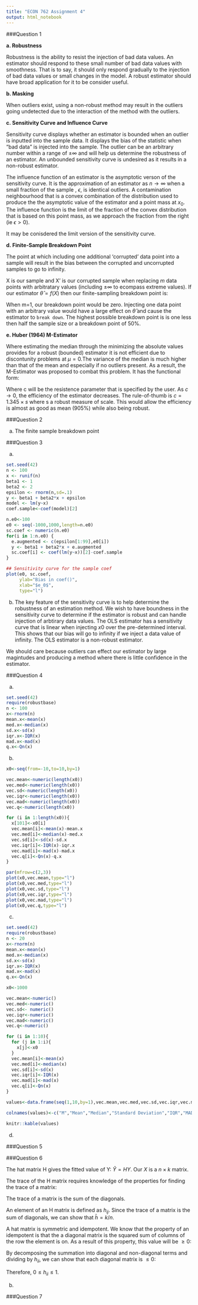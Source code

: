 ```yaml
---
title: "ECON 762 Assignment 4"
output: html_notebook
---
```


###Question 1

**a. Robustness**

Robustness is the ability to resist the injection of bad data values. An estimator should respond to these small number of bad data values with smoothness. That is to say, it should only respond gradually to the injection of bad data values or small changes in the model. A robust estimator should have broad application for it to be consider useful.

**b. Masking**

When outliers exist, using a non-robust method may result in the outliers going undetected due to the interaction of the method with the outliers. 

**c. Sensitivity Curve and Influence Curve**

Sensitivity curve displays whether an estimator is bounded when an outlier is inputted into the sample data. It displays the bias of the statistic when "bad data" is injected into the sample. The outlier can be an arbitrary number within a range of $\pm \infty$ and will help us determine the robustness of an estimator. An unbounded sensitivity curve is undesired as it results in a non-robust estimator. 

The influence function of an estimator is the asymptotic verson of the sensitivity curve. It is the approximation of an estimator as $n\to\infty$ when a small fraction of the sample , $\epsilon$, is identical outliers. A contamination neighbourhood that is a convex combination of the distribution used to produce the the asymptotic value of the estimator and a point mass at $x_0$. The influence function is the limit of the fraction of the convex distribution that is based on this point mass, as we approach the fraction from the right (ie $\epsilon >0$).

\begin{align*}
IF_{\hat\theta}(x_0,F)&=\lim_{\epsilon\downarrow0}\frac{\hat\theta_\infty\left((1-\epsilon)
F+\epsilon\delta_{x_0}\right)-\hat\theta_\infty(F)}{\epsilon}\\
\end{align*}

It may be conisdered the limit version of the sensitivity curve.

**d. Finite-Sample Breakdown Point**

The point at which including one additional 'corrupted' data point into a sample will result in the bias between the corrupted and uncorrupted samples to go to infinity. 

X is our sample and X' is our corrupted sample when replacing $m$ data points with arbitratary values (including $\pm \infty$ to ecompass extreme values). If our estimator $\hat \theta = f(X)$ then our finite-sampling breakdown point is:

\begin{align*}
\min\left\{\frac{m}{n};\hbox{bias}(m;f(X'),X)
    \hbox{ is infinite}\right\}
\end{align*}

When m=1, our breakdown point would be zero. Injecting one data point with an arbitrary value would have a large effect on $\hat \theta$ and cause the estimator to `break down`. The highest possible breakdown point is is one less then half the sample size or a breakdown point of 50%. 

**e. Huber (1964) M-Estimator**

Where estimating the median through the minimizing the absolute values provides for a robust (bounded) estimator it is not efficient due to discontunity problems at $\mu = 0$.The variance of the median is much higher than that of the mean and especially if no outliers present. As a result, the M-Estimator was proposed to combat this problem. It has the functional form:

\begin{align*}
\label{huber rho_c}
\rho_c(\mu)=\left\{\begin{array}{ll}
\mu^2&\text{ if } |\mu|\le c\\
2c|\mu|-c^2&\text{ if } |\mu|> c
\end{array}
\right..
\end{align*}

Where c will be the resistence parameter that is specified by the user. As $c\to 0$, the efficiency of the estimator decreases. The rule-of-thumb is $c=1.345\times s$ where s a robust measure of scale. This would allow the efficiency is almost as good as mean (905%) while also being robust.

###Question 2

a) The finite sample breakdown point 

###Question 3

a)

```r
set.seed(42)
n <- 100
x <- runif(n)
beta1 <- 1
beta2 <- 2
epsilon <- rnorm(n,sd=.1)
y <- beta1 + beta2*x + epsilon
model <- lm(y~x)
coef.sample<-coef(model)[2]

n.e0<-100
e0 <- seq(-1000,1000,length=n.e0)
sc.coef <- numeric(n.e0)
for(i in 1:n.e0) {
  e.augmented <- c(epsilon[1:99],e0[i])
  y <- beta1 + beta2*x + e.augmented
  sc.coef[i] <- coef(lm(y~x))[2]-coef.sample
}

## Sensitivity curve for the sample coef
plot(e0, sc.coef,
     ylab="Bias in coef()",
     xlab="$e_0$",
     type="l")
```

b) The key feature of the sensitivity curve is to help determine the robustness of an estimation method. We wish to have boundness in the sensitivity curve to determine if the estimator is robust and can handle injection of arbtirary data values. The OLS estimator has a sensitivity curve that is linear when injecting $x0$ over the pre-determined interval. This shows that our bias will go to infinity if we inject a data value of infinity. The OLS estimator is a non-robust estimator.

We should care because outliers can effect our estimator by large magintudes and producing a method where there is little confidence in the estimator.

###Question 4

a)
```r
set.seed(42)
require(robustbase)
n <- 100
x<-rnorm(n)
mean.x<-mean(x)
med.x<-median(x)
sd.x<-sd(x)
iqr.x<-IQR(x)
mad.x<-mad(x)
q.x<-Qn(x)
```

b)
```r
x0<-seq(from=-10,to=10,by=1)

vec.mean<-numeric(length(x0))
vec.med<-numeric(length(x0))
vec.sd<-numeric(length(x0))
vec.iqr<-numeric(length(x0))
vec.mad<-numeric(length(x0))
vec.q<-numeric(length(x0))

for (i in 1:length(x0)){
  x[101]<-x0[i]
  vec.mean[i]<-mean(x)-mean.x
  vec.med[i]<-median(x)-med.x
  vec.sd[i]<-sd(x)-sd.x
  vec.iqr[i]<-IQR(x)-iqr.x
  vec.mad[i]<-mad(x)-mad.x
  vec.q[i]<-Qn(x)-q.x
}

par(mfrow=c(2,3))
plot(x0,vec.mean,type="l")
plot(x0,vec.med,type="l")
plot(x0,vec.sd,type="l")
plot(x0,vec.iqr,type="l")
plot(x0,vec.mad,type="l")
plot(x0,vec.q,type="l")
```

c)

```r
set.seed(42)
require(robustbase)
n <- 20
x<-rnorm(n)
mean.x<-mean(x)
med.x<-median(x)
sd.x<-sd(x)
iqr.x<-IQR(x)
mad.x<-mad(x)
q.x<-Qn(x)

x0<-1000

vec.mean<-numeric()
vec.med<-numeric()
vec.sd<- numeric()
vec.iqr<-numeric()
vec.mad<-numeric()
vec.q<-numeric()

for (i in 1:10){
  for (j in 1:i){
    x[j]<-x0
  }
  vec.mean[i]<-mean(x)
  vec.med[i]<-median(x)
  vec.sd[i]<-sd(x)
  vec.iqr[i]<-IQR(x)
  vec.mad[i]<-mad(x)
  vec.q[i]<-Qn(x)
}

values<-data.frame(seq(1,10,by=1),vec.mean,vec.med,vec.sd,vec.iqr,vec.mad,vec.q)

colnames(values)<-c("M","Mean","Median","Standard Deviation","IQR","MAD","Q")

knitr::kable(values)
```

d)


###Question 5

###Question 6

The hat matrix H gives the fitted value of Y: $\hat Y = HY$. Our $X$ is a $n\times k$ matrix.

\begin{align*}
H&=X(X'X)^{-1}X'\\
HY&=X(X'X)^{-1}X'Y\\
HY&=X\hat\beta\\
HY&=\hatY\\
\end{align*}

The trace of the H matrix requires knowledge of the properties for finding the trace of a matrix:

\begin{align*}
tr(ABC) = tr(BAC) = tr(CBA)\\
\end{align*}

The trace of a matrix is the sum of the diagonals.

\begin{align*}
tr(X(X'X)^{-1}X') &= tr((X'X)^{-1}X'X)\\
tr(I_k)&=k
\end{align*}

An element of an H matrix is defined as $h_{ij}$. Since the trace of a matrix is the sum of diagonals, we can show that $\bar h = k/n$.

\begin{align*}
tr(H) &= \sum^k_{i=1} h_{ii} = k\\
\frac{1}{n}\sum^n_{i=1} h_{ii} &= \frac{1}{n}\bar h = \frac{k}{n}\\
\end{align*}

A hat matrix is symmetric and idempotent. We know that the property of an idempotent is that the a diagonal matrix is the squared sum of columns of the row the element is on. As a result of this property, this value will be $\ge 0$:

\begin{align*}
h_{ii} = \sum^n_{j=1} h^2_{ij} \ge 0 \\
\end{align*}

By decomposing the summation into diagonal and non-diagonal terms and dividing by $h_{ii}$, we can show that each diagonal matrix is $\le 0$:

\begin{align*}
\frac{h_{ii} }{h_{ii}}&= \frac{1}{h_{ii}}(h_{ii}^2+\sum_{j=1,j\ne i}^n h_{ij}^2)\\
1 &= h_{ii}+\frac{\sum_{j=1,j\ne i}^n h_{ij}^2}{h_{ii}} \\
h_{ii}&= 1 - \frac{\sum_{j=1,j\ne i}^n h_{ij}^2}{h_{ii}} \\
h_{ii}\le 1 \\
\end{align*}

Therefore, $0 \le h_{ii} \le 1$.

b)

###Question 7

